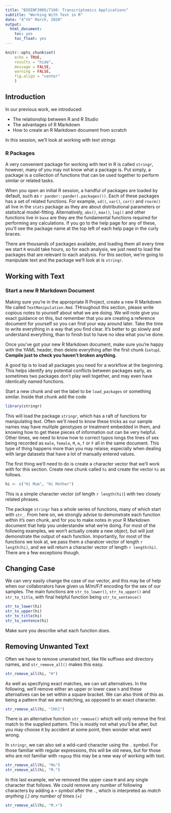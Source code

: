 ```yaml
---
title: "BIOINF3005/7160: Transcriptomics Applications"
subtitle: "Working With Text in R"
date: "4^th^ March, 2020"
output: 
  html_document:
    toc: yes
    toc_float: yes
---
```


```r
knitr::opts_chunk$set(
    echo = TRUE,
    results = "hide",
    message = FALSE,
    warning = FALSE,
    fig.align = "center"
    )
```


## Introduction

In our previous work, we introduced:

- The relationship between R and R Studio
- The advantages of R Markdown
- How to create an R Markdown document from scratch

In this session, we'll look at working with text strings

### R Packages

A very convenient package for working with text in R is called `stringr`, however, many of you may not know what a package is.
Put simply, a package is a collection of functions that can be used together to perform similar or related tasks.

When you open an initial R session, a handful of packages are loaded by default, such as `r pander::pander(.packages())`.
Each of these packages has a set of related functions.
For example, `sd()`, `var()`, `cor()` and `rnorm()` all live in the `stats` package as they are about distributional parameters or statisitcal model-fitting.
Alternatively, `abs()`, `max()`, `log()` and other functions live in `base` are they are the fundamental functions required for performing any calculations.
If you go to the help page for any of these, you'll see the package name at the top left of each help page in the curly braces.

There are thousands of packages available, and loading them all every time we start `R` would take hours, so for each analysis, we just need to load the packages that are relevant to each analysis.
For this section, we're going to manipulate text and the package we'll look at is `stringr`.


## Working with Text 

### Start a new R Markdown Document

Making sure you're in the appropriate R Project, create a new R Markdown file called `TextManipulation.Rmd`.
THroughout this section, please write copious notes to yourself about what we are doing.
We will note give you exact guidance on this, but remember that you are creating a reference document for yourself so you can find your way around later.
Take the time to write everything in a way that you find clear.
It's better to go slowly and understand everything, than to finish but to have no idea what you've done.

Once you've got your new R Markdown document, make sure you're happy with the YAML header, then delete everything after the first chunk (`setup`).
**Compile just to check you haven't broken anything.**

A good tip is to load all packages you need for a workflow at the beginning. 
This helps identify any potential conflicts between packages early, as sometimes two packages don't play well together, and may even have identically named functions.

Start a new chunk and set the label to be `load_packages` or something similar.
Inside that chunk add the code 

```r
library(stringr)
```

This will load the package `stringr`, which has a raft of functions for manipulating text.
Often we'll need to know these tricks as our sample names may have mulitple genotypes or treatment embedded in them, and knowing how to get these pieces of information out can be very helpful.
Other times, we need to know how to correct typos longs the lines of sex being recorded as `male`, `female`, `M`, `m`, `f` or `F` all in the same document.
This type of thing happens more than you may relaise, especially when dealing with large datasets that have a lot of manually entered values.

The first thing we'll need to do is create a character vector that we'll work with for this section.
Create new chunk called `hi` and create the vector `hi` as follows.

```r
hi <- c("Hi Mum", "Hi Mother")
```

This is a simple character vector (of length `r length(hi)`) with two closely related phrases.

The package `stringr` has a whole series of functions, many of which start with `str_`.
From here on, we strongly advise to demonstrate each function within it's own chunk, and for you to make notes in your R Markdown document that help you understandw what we're doing.
For most of the following examples, we won't actually create a new object, but will just demonstrate the output of each function.
Importantly, for most of the functions we look at, we pass them a charatcer vector of length `r length(hi)`, and we will return a character vector of length `r length(hi)`.
There are a few exceptions though.

## Changing Case

We can very easily change the case of our vector, and this may be of help when our collaborators have given us M/m/F/f encoding for the sex of our samples.
The main functions are `str_to_lower()`, `str_to_upper()` and `str_to_title`, with final helpful function being `str_to_sentence()`

```r
str_to_lower(hi)
str_to_upper(hi)
str_to_title(hi)
str_to_sentence(hi)
```

Make sure you describe what each function does.

## Removing Unwanted Text

Often we have to remove unwnated text, like file suffixes and directory names, and `str_remove_all()` makes this easy.

```r
str_remove_all(hi, "H")
```

As well as specifying exact matches, we can set alternatives.
In the following, we'll remove either an upper or lower case `h` and these alternatives can be set within a square bracket.
We can also think of this as being a pattern that we are matching, as opposed to an exact character.

```r
str_remove_all(hi, "[Hh]")
```

There is an alternative function `str_remove()` which will only remove the first match to the supplied pattern.
This is mostly not what you'll be after, but you may choose it by accident at some point, then wonder what went wrong.

In `stringr`, we can also set a wild-card character using the `.` symbol.
For those familiar with regular expressions, this will be old news, but for those who are not familiar with `regexp` this may be a new way of working with text.

```r
str_remove_all(hi, "Mu")
str_remove_all(hi, "M.")
```

In this last example, we've removed the upper case `M` and any single character that follows.
We could remove any number of following characters by adding a `+` symbol after the `.`, which is interpreted as *match anything (.) any number of times (+)*

```r
str_remove_all(hi, "M.+")
```

